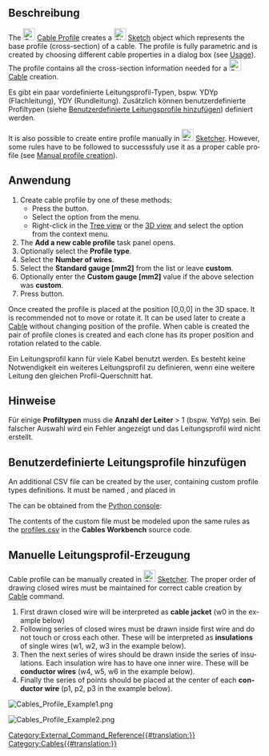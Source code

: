<languages/>

{{Docnav
|[[Cables_RemoveVertexAttachment/de|Knotenbefestigung entfernen]]
|[[Cables_Cable/de|Leitung]]
|[[Cables_Workbench/de|Cables]]
|IconL=Cables_RemoveVertexAttachment.svg
|IconR=Cables_Cable.svg
|IconC=Cables_workbench_icon.svg
}}

{{GuiCommand/de
|Name=Cables Profile
|Name/de=Cables Leitungsprofil
|MenuLocation=Cables → Leitungsprofil erstellen
|Workbenches=[[Cables_Workbench/de|Cables]]
|Shortcut=
|Version=1.0
|SeeAlso=[[Cables_Cable/de|Cables Kabel]]
}}

<span id="Description"></span>
==Beschreibung==

<div lang="en" dir="ltr" class="mw-content-ltr">
The [[Image:Cables_Profile.svg|24px]] [[Cables_Profile|Cable Profile]] creates a [[Image:Sketcher_Sketch.svg|24px]] [[Sketch|Sketch]] object which represents the base profile (cross-section) of a cable. The profile is fully parametric and is created by choosing different cable properties in a dialog box (see [[#Usage|Usage]]). The profile contains all the cross-section information needed for a [[Image:Cables_Cable.svg|24px]] [[Cables_Cable|Cable]] creation.
</div>

Es gibt ein paar vordefinierte Leitungsprofil-Typen, bspw. YDYp (Flachleitung), YDY (Rundleitung). Zusätzlich können benutzerdefinierte Profiltypen (siehe [[#Adding custom profile types/de|Benutzerdefinierte Leitungsprofile hinzufügen]]) definiert werden.

<div lang="en" dir="ltr" class="mw-content-ltr">
It is also possible to create entire profile manually in [[Image:Sketcher_Sketch.svg|24px]] [[Sketcher_Workbench|Sketcher]]. However, some rules have to be followed to successsfuly use it as a proper cable profile (see [[#Manual profile creation|Manual profile creation]]).
</div>

<span id="Usage"></span>
==Anwendung==

<div lang="en" dir="ltr" class="mw-content-ltr">
# Create cable profile by one of these methods:
#* Press the {{Button|[[Image:Cables_Profile.svg|16px]] [[Cables_Profile|Cable Profile]]}} button.
#* Select the {{MenuCommand|Cables → [[Image:Cables_Profile.svg|16px]] Cable Profile}} option from the menu.
#* Right-click in the [[Tree_view|Tree view]] or the [[3D_view|3D view]] and select the {{MenuCommand|Cables → [[Image:Cables_Profile.svg|16px]] Cable Profile}} option from the context menu.
# The '''Add a new cable profile''' task panel opens.
# Optionally select the '''Profile type'''.
# Select the '''Number of wires'''.
# Select the '''Standard gauge [mm2]''' from the list or leave '''custom'''.
# Optionally enter the '''Custom gauge [mm2]''' value if the above selection was '''custom'''.
# Press {{KEY|OK}} button.
</div>

<div lang="en" dir="ltr" class="mw-content-ltr">
Once created the profile is placed at the position [0,0,0] in the 3D space. It is recommended not to move or rotate it. It can be used later to create a [[Cables_Cable|Cable]] without changing position of the profile. When cable is created the pair of profile clones is created and each clone has its proper position and rotation related to the cable.
</div>

Ein Leitungsprofil kann für viele Kabel benutzt werden. Es besteht keine Notwendigkeit ein weiteres Leitungsprofil zu definieren, wenn eine weitere Leitung den gleichen Profil-Querschnitt hat.

<span id="Notes"></span>
==Hinweise==

Für einige '''Profiltypen''' muss die '''Anzahl der Leiter''' > 1 (bspw. YdYp) sein. Bei falscher Auswahl wird ein Fehler angezeigt und das Leitungsprofil wird nicht erstellt.

<span id="Adding_custom_profile_types"></span>
==Benutzerdefinierte Leitungsprofile hinzufügen==

<div lang="en" dir="ltr" class="mw-content-ltr">
An additional CSV file can be created by the user, containing custom profile types definitions. It must be named {{incode|profiles.csv}}, and placed in
</div>

<div lang="en" dir="ltr" class="mw-content-ltr">
{{Code|lang=bash|code=
$FREECAD_USER_DIR/Cables/
}}
</div>

<div lang="en" dir="ltr" class="mw-content-ltr">
The {{incode|$FREECAD_USER_DIR}} can be obtained from the [[Python_console|Python console]]:
</div>

<div lang="en" dir="ltr" class="mw-content-ltr">
{{Code|lang=bash|code=
FreeCAD.getUserAppDataDir()
}}
</div>

<div lang="en" dir="ltr" class="mw-content-ltr">
The contents of the custom {{incode|profiles.csv}} file must be modeled upon the same rules as the [https://github.com/sargo-devel/Cables/blob/master/Resources/presets/profiles.csv profiles.csv] in the '''Cables Workbench''' source code.
</div>

<span id="Manual_profile_creation"></span>
==Manuelle Leitungsprofil-Erzeugung==

<div lang="en" dir="ltr" class="mw-content-ltr">
Cable profile can be manually created in [[Image:Sketcher_Sketch.svg|24px]] [[Sketcher_Workbench|Sketcher]]. The proper order of drawing closed wires must be maintained for correct cable creation by [[Cables_Cable|Cable]] command.
# First drawn closed wire will be interpreted as '''cable jacket''' (w0 in the example below)
# Following series of closed wires must be drawn inside first wire and do not touch or cross each other. These will be interpreted as '''insulations''' of single wires (w1, w2, w3 in the example below).
# Then the next series of wires should be drawn inside the series of insulations. Each insulation wire has to have one inner wire. These will be '''conductor wires''' (w4, w5, w6 in the example below).
# Finally the series of points should be placed at the center of each '''conductor wire''' (p1, p2, p3 in the example below).
</div>

[[Image:Cables_Profile_Example1.png]]
{{Caption|Beispiel eines dreieckigen Leitungsprofiles, erzeugt mit dem Arbeitsbereich Sketcher}}

[[Image:Cables_Profile_Example2.png]]
{{Caption|Erzeugte Leitung aus einem dreieckigen Leitungsprofil}}


{{Docnav
|[[Cables_RemoveVertexAttachment/de|Knotenbefestigung entfernen]]
|[[Cables_Cable/de|Leitung]]
|[[Cables_Workbench/de|Cables]]
|IconL=Cables_RemoveVertexAttachment.svg
|IconR=Cables_Cable.svg
|IconC=Cables_workbench_icon.svg
}}

[[Category:External_Command_Reference{{#translation:}}]]
[[Category:Cables{{#translation:}}]]